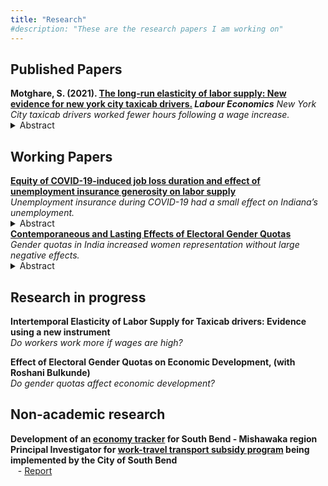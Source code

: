 ```yaml
---
title: "Research"
#description: "These are the research papers I am working on"
---
```


## Published Papers
**Motghare, S. (2021). [The long-run elasticity of labor supply: New evidence for new york city taxicab drivers.](https://www.sciencedirect.com/science/article/abs/pii/S0927537121000609) _Labour Economics_**
*New York City taxicab drivers worked fewer hours following a wage increase.*
<details>
  <summary>Abstract</summary>
I study how New York City taxicab drivers change their work hours in response to a permanent wage change. Exploiting the effective wage increase induced by a regulatory change in fares, I estimate the long-run elasticity of labor supply to be -0.5. I show that the data limitations may have biased the estimates in a previous study that also use data for New York City taxicab drivers. Since the drivers are almost exclusively males, the estimate likely represents male labor supply elasticity. The negative elasticity is consistent with rising wages and declining work hours per worker observed over many decades and is useful evidence for policymakers to improve tax/ transfer systems.
</details> 

## Working Papers
**[Equity of COVID-19-induced job loss duration and effect of unemployment insurance generosity on labor supply](files/ui_paper.pdf)**\
*Unemployment insurance during COVID-19 had a small effect on Indiana's unemployment.*
<details>
  <summary>Abstract</summary>
I study COVID-19-induced job losses using administrative data on the universe of Unemployment Insurance claims for the state of Indiana. I show that during the pandemic, women and Blacks not only lost more jobs but also stayed unemployed longer. I document sharp reductions in the aggregate number of Unemployment Insurance recipients after the expiration of the Federal Pandemic Unemployment Compensation (FPUC) and Lost Wages Assistance (LWA) payments. Using difference-in-difference strategy exploiting the eligibility for LWA benefits, I find that a change in benefit amount by $300 per week is associated with a 30-35% change in exit rate from unemployment in opposite direction. The unemployment rate in August 2020 would have been lower by 0.1 percentage points if not for LWA. It is unlikely that these payments were a major factor in explaining the difficulty business faced in finding workers in the first half of 2021.
</details> 

**[Contemporaneous and Lasting Effects of Electoral Gender Quotas](files/gender_quotas_paper.pdf)**\
*Gender quotas in India increased women representation without large negative effects.*
<details>
  <summary>Abstract</summary>
We study the effect of gender quotas on election competitiveness, caste composition of the winning candidates, spillover effects at downstream positions, and their lasting effects after they are no longer binding. We use newly compiled data on reserved seat quotas for women in village councils in the Indian state of Jharkhand for two consecutive elections. We find that gender quotas reduce election competitiveness, but only in the first round of elections, they do not affect the caste composition of the winning candidates, nor do they have any spillover effects on other lower hierarchy positions in the council. Village council head positions subjected to mandated reserved seat quotas continue to elect more women as compared to those not subjected to the quotas, even after the quotas are no longer binding. The results suggest that quotas are useful when women are unable to win in their absence and that temporary electoral gender quotas can be an effective policy tool to increase long-run women's political representation. The results are pertinent for temporary affirmative action policies addressing other forms of discrimination.
</details> 

## Research in progress
**Intertemporal Elasticity of Labor Supply for Taxicab drivers: Evidence using a new instrument**\
*Do workers work more if wages are high?*

**Effect of Electoral Gender Quotas on Economic Development, (with Roshani Bulkunde)**\
*Do gender quotas affect economic development?*

## Non-academic research
| **Development of an [economy tracker](https://pulte.shinyapps.io/sbeconomydb/) for South Bend - Mishawaka region**
| **Principal Investigator for [work-travel transport subsidy program](https://www.commuterstrust.com/) being implemented by the City of South Bend**
|    - [Report](files/ct_report.pdf)

